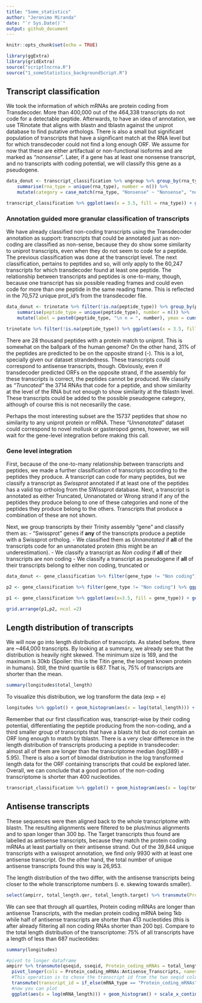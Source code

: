 ```yaml
---
title: "Some_statistics"
author: "Jeronimo Miranda"
date: "`r Sys.Date()`"
output: github_document
---
```


```r
knitr::opts_chunk$set(echo = TRUE)
```

```r
library(ggExtra)
library(gridExtra)
source("scriptlncrna.R")
source("1_someStatistics_backgroundScript.R")
```

## Transcript classification
We took the information of which mRNAs are protein coding from Transdecoder. More than 400,000 out of the 464,338 transcripts do not code for a detectable peptide. Afterwards, to have an idea of annotation, we use TRinotate that aligns with blastn and tblastn against the uniprot database to find putative orthologs. There is also a small but significant population of transcripts that have a significant match at the RNA level but for which transdecoder could not find a long enough ORF. We assume for now that these are either artifactual or non-functional isoforms and are marked as *"nonsense"*. Later, if a gene has at least one nonsense transcript, and no transcripts with coding potential, we will classify this gene as a pseudogene.

```r
data_donut <- transcript_classification %>% ungroup %>% group_by(rna_type) %>%
    summarise(rna_type = unique(rna_type), number = n()) %>%
    mutate(category = case_match(rna_type, "Nonsense" ~ "Nonsense", "nonCoding" ~ "Non coding", .default = "Peptide"), label = paste0(category, "\n n = ", number), ymax = cumsum(number), ymin = lag(ymax, default = 0))

transcript_classification %>% ggplot(aes(x = 3.5, fill = rna_type)) + geom_bar() + xlim(c(2,4)) + geom_label(y = c(60000, 12500, 200000), data = data_donut, x =4.1, aes(label = label)) + theme_void() + coord_polar(theta = "y") + theme(legend.position = "none") + labs(title = "The vast majority of transcripts do not code for peptides")

```

### Annotation guided more granular classification of transcripts

We have already classified non-coding transcripts using the Transdecoder annotation as support: transcripts that could be annotated just as non-coding are classified as non-sense, because they do show some similarity to uniprot transcripts, even when they do not seem to code for a peptide. The previous classification was done at the transcript level. The next classification, pertains to peptides and so, will only apply to the 60,247 transcripts for which transdecoder found at least one peptide. The relationship between transcripts and peptides is one-to-many, though, because one transcript has six possible reading frames and could even code for more than one peptide in the same reading frame. This is reflected in the 70,572 unique prot_id's from the transdecoder file.

```r
data_donut <- trinotate %>% filter(!is.na(peptide_type)) %>% group_by(peptide_type) %>%
    summarise(peptide_type = unique(peptide_type), number = n()) %>%
    mutate(label = paste0(peptide_type, "\n n = ", number), ymax = cumsum(number), ymin = lag(ymax, default = 0))

trinotate %>% filter(!is.na(peptide_type)) %>% ggplot(aes(x = 3.5, fill = peptide_type)) + geom_bar(position = position_stack(reverse = TRUE)) + coord_polar(theta = "y") + xlim(c(2,4)) + theme_void() + geom_label(data=data_donut, aes(y = (ymax + ymin)/2, x = 3.5, label = label)) + theme(legend.position = "null") + labs(title = "Sizeable fractions of peptides on the wrong strand and \n peptides not present in uniprot", subtitle = "Peptide-wise classification of the ORFs predicted by transdecoder")
```

There are 28 thousand peptides with a protein match to uniprot. This is somewhat on the ballpark of the human genome? On the other hand, 31% of the peptides are predicted to be on the opposite strand (-). This is a lot, specially given our dataset strandedness. These transcripts could correspond to antisense transcripts, though. Obviously, even if transdecoder predicted ORFs on the opposite strand, if the assembly for these transcripts is correct, the peptides cannot be produced. We classify as *"Truncated"* the 3714 RNAs that code for a peptide, and show similarity at the level of the RNA but not enough to show similarity at the tblastn level. These transcripts could be added to the possible pseudogene category, although of course this is not necesarilly the case. 

Perhaps the most interesting subset are the 15737 peptides that show no similarity to any uniprot protein or mRNA. These *"Unnanotated"* dataset could correspond to novel mollusk or gasteropod genes, however, we will wait for the gene-level integration before making this call.

### Gene level integration

First, because of the one-to-many relationship between transcripts and peptides, we made a further classification of transcripts according to the peptides they produce. A transcript can code for many peptides, but we classify a transcript as *Swissprot* annotated if at least one of the peptides has a valid top ortholog from the SWissprot database. Next, a transcript is annotated as either Truncated, Unnanotated or Wrong strand if any of the peptides they produce belong to one of these categories and none of the peptides they produce belong to the others. Transcripts that produce a combination of these are not shown.

Next, we group transcripts by their Trinity assembly "gene" and classify them as:
- "Swissprot" genes if **any** of the transcripts produce a peptide with a Swissprot ortholog.
- We classified them as *Unnanotated* if **all** of the transcripts code for an unnanotated protein (this might be an underestimation).
- We classify a transcript as *Non coding* if **all** of their transcripts are non coding
- We classify a transcript as pseudogene if **all** of their transcripts belong to either non coding, truncated or 

```r
data_donut <- gene_classification %>% filter(gene_type != "Non coding") %>% group_by(gene_type) %>%  summarise(type = unique(gene_type), number = n()) %>% mutate(label = paste0(gene_type, "\n n = ", number), ymax = cumsum(number), ymin = lag(ymax, default = 0))

p2 <- gene_classification %>% filter(gene_type != "Non coding") %>% ggplot(aes(x=3.5, fill = gene_type)) + geom_bar(position = position_stack(reverse = T)) + coord_polar(theta = "y") + xlim(c(2,4)) + theme_void() + labs(title = "Putative pseudogenes and unnanotated novel ORFs") + geom_label(data = data_donut, x =4.1, aes(y = (ymax + ymin)/2, label = label)) + theme_void() + coord_polar(theta = "y") + theme(legend.position = "none")

p1 <- gene_classification %>% ggplot(aes(x=3.5, fill = gene_type)) + geom_bar() + coord_polar(theta = "y") + xlim(c(2,4)) + theme_void() + labs(title = "Most genes produce only Non coding transcripts", caption = "Total of 357,706 trinotate \"genes\"")

grid.arrange(p1,p2, ncol =2)
```


## Length distribution of transcripts

We will now go into length distribution of transcripts. As stated before, there are ~464,000 transcripts. By looking at a summary, we already see that the distribution is heavily right skewed. The minimum size is 169, and the maximum is 30kb (Spoiler: this is the Titin gene, the longest known protein in humans). Still, the third quartile is 687. That is, 75% of transcripts are shorter than the mean.

```r
summary(longitudes$total_length)
```

To visualize this distribution, we log transform the data (exp = e)

```r
longitudes %>% ggplot() + geom_histogram(aes(x = log(total_length))) + theme_bw() + labs(x = "log(transcript length) [nucleotides]", title = "The distribution of transcript length is heavily righ skewed", subtitle = "Histogram of log transformed transfript length")
```

Remember that our first classification was, transcript-wise by their coding potential, differentiating the peptide producing from the non-coding, and a third smaller group of transcripts that have a blastx hit but  do not contain an ORF long enough to match by tblastn. There is a very clear difference in the length distribution of transcripts producing a peptide in transdecoder: almost all of them are longer than the transcriptome median (log(389) = 5.95). There is also a sort of bimodal distribution in the log transformed length data for the ORF containing transcripts that could be explored later. Overall, we can conclude that a good portion of the non-coding transcriptome is shorter than 400 nucleotides.


```r
transcript_classification %>% ggplot() + geom_histogram(aes(x = log(total_length))) + theme_bw() + labs(x = "log(transcript length) [nucleotides]", title = "Almost all ORF containing transcripts are longer than the median", subtitle = "Histogram of log transformed transcript length") + geom_vline(aes(xintercept = log(median(total_length))), color = "red") + facet_wrap(~rna_type, scales = "free_y")
```



## Antisense transcripts


These sequences were then aligned back to the whole transcriptome with blastn. The resulting alignments were filtered to be plus/minus alignments and to span longer than 300 bp. The Target transcripts thus found are labelled as antisense transcripts, because they match the protein coding mRNAs at least partially on their antisense strand. Out of the 39,844 unique transcripts with a swissprot annotation, we find only 9930 with at least one antisense transcript. On the other hand, the total number of unique antisense transcripts found this way is 26,953.


The length distribution of the two differ, with the antisense transcripts being closer to the whole transcriptome numbers (i. e. skewing towards smaller). 

```r
select(ampirr, total_length.qer, total_length.target) %>% transmute(Protein_coding_mRNAs = total_length.qer, Antisense_Transcripts = total_length.target) %>% summary()
```
We can see that through all quartiles, Protein coding mRNAs are longer than antisense Transcripts, with the median protein coding mRNA being 1kb while half of antisense transcripts are shorter than 413 nucleotides (this is after already filtering all non coding RNAs shorter than 200 bp). Compare to the total length distribution of the transcriptome: 75% of all transcripts have a length of less than 687 nucleotides:

```r
summary(longitudes)
```



```r
#pivot to longer dataframe
ampirr %>% transmute(qseqid, sseqid, Protein_coding_mRNAs = total_length.qer, Antisense_Transcripts = total_length.target) %>% 
  pivot_longer(cols = Protein_coding_mRNAs:Antisense_Transcripts, names_to = "mRNA_type", values_to = "mRNA_length") %>% 
  #This operation is to chose the transcript id from the two seqid columns
  transmute(transcript_id = if_else(mRNA_type == "Protein_coding_mRNAs", qseqid, sseqid), mRNA_type, mRNA_length) %>% unique() %>% 
  #now you can plot
  ggplot(aes(x = log(mRNA_length))) + geom_histogram() + scale_x_continuous(n.breaks = 10) + theme_bw() + facet_wrap(~mRNA_type, nrow = 2, scales = "free_y") + labs(x = "log of mRNA length [nucleotides]", title = "Antisense transcripts are generally shorter than their targets, but more numerous", subtitle = "Histogram distribution of transcript length")

```



